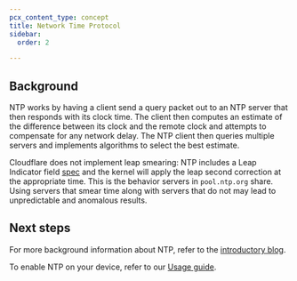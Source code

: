 ```yaml
---
pcx_content_type: concept
title: Network Time Protocol
sidebar:
  order: 2

---
```



<Render file="ntp-definition" />

## Background

NTP works by having a client send a query packet out to an NTP server that then responds with its clock time. The client then computes an estimate of the difference between its clock and the remote clock and attempts to compensate for any network delay. The NTP client then queries multiple servers and implements algorithms to select the best estimate.

Cloudflare does not implement leap smearing: NTP includes a Leap Indicator field [spec](https://tools.ietf.org/html/rfc5905#section-7.3) and the kernel will apply the leap second correction at the appropriate time. This is the behavior servers in `pool.ntp.org` share. Using servers that smear time along with servers that do not may lead to unpredictable and anomalous results.

## Next steps

For more background information about NTP, refer to the [introductory blog](https://blog.cloudflare.com/secure-time/).

To enable NTP on your device, refer to our [Usage guide](/time-services/ntp/usage/).
